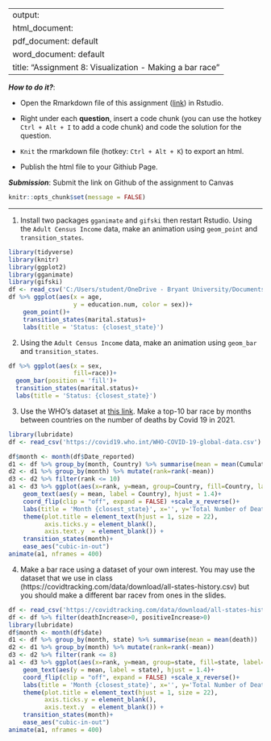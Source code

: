 
---
output: 
  html_document:
  pdf_document: default
  word_document: default
title: "Assignment 8: Visualization - Making a bar race"
---

***How to do it?***: 

- Open the Rmarkdown file of this assignment ([link](assignment8.Rmd)) in Rstudio. 

- Right under each **question**, insert  a code chunk (you can use the hotkey `Ctrl + Alt + I` to add a code chunk) and code the solution for the question. 

- `Knit` the rmarkdown file (hotkey: `Ctrl + Alt + K`) to export an html.  

-  Publish the html file to your Githiub Page. 

***Submission***: Submit the link on Github of the assignment to Canvas

```r
knitr::opts_chunk$set(message = FALSE)
```


-------

1. Install two packages `gganimate` and `gifski` then restart Rstudio. Using the `Adult Census Income` data, make an animation using `geom_point` and `transition_states`.

```r
library(tidyverse)
library(knitr)
library(ggplot2)
library(gganimate)
library(gifski)
df <- read_csv('C:/Users/student/OneDrive - Bryant University/Documents/R/Math421/adult_census.csv')
df %>% ggplot(aes(x = age,
                  y = education.num, color = sex))+
    geom_point()+
    transition_states(marital.status)+
    labs(title = 'Status: {closest_state}')

```


2. Using the `Adult Census Income` data, make an animation using `geom_bar` and `transition_states`.

```r
df %>% ggplot(aes(x = sex,
                  fill=race))+
  geom_bar(position = 'fill')+
  transition_states(marital.status)+
  labs(title = 'Status: {closest_state}')
```

3. Use the WHO's dataset at [this link](https://covid19.who.int/WHO-COVID-19-global-data.csv). Make a top-10 bar race by months between countries on the number of deaths by Covid 19 in 2021.

```r
library(lubridate)
df <- read_csv('https://covid19.who.int/WHO-COVID-19-global-data.csv')

df$month <- month(df$Date_reported)
d1 <- df %>% group_by(month, Country) %>% summarise(mean = mean(Cumulative_deaths))
d2 <- d1 %>% group_by(month) %>% mutate(rank=rank(-mean)) 
d3 <- d2 %>% filter(rank <= 10)
a1 <- d3 %>% ggplot(aes(x=rank, y=mean, group=Country, fill=Country, label=Country)) + geom_col()+
    geom_text(aes(y = mean, label = Country), hjust = 1.4)+ 
    coord_flip(clip = "off", expand = FALSE) +scale_x_reverse()+
    labs(title = 'Month {closest_state}', x='', y='Total Number of Deaths', fill='Country')+
    theme(plot.title = element_text(hjust = 1, size = 22),
          axis.ticks.y = element_blank(),
          axis.text.y  = element_blank()) + 
    transition_states(month)+
    ease_aes("cubic-in-out")
animate(a1, nframes = 400)
```

4. Make a bar race using a dataset of your own interest. You may use the dataset that we use in class (https://covidtracking.com/data/download/all-states-history.csv) but you should make a different bar racev from ones in the slides. 

```r
df <- read_csv('https://covidtracking.com/data/download/all-states-history.csv')
df <- df %>% filter(deathIncrease>0, positiveIncrease>0)
library(lubridate)
df$month <- month(df$date)
d1 <- df %>% group_by(month, state) %>% summarise(mean = mean(death))
d2 <- d1 %>% group_by(month) %>% mutate(rank=rank(-mean)) 
d3 <- d2 %>% filter(rank <= 8)
a1 <- d3 %>% ggplot(aes(x=rank, y=mean, group=state, fill=state, label=state)) + geom_col()+
    geom_text(aes(y = mean, label = state), hjust = 1.4)+ 
    coord_flip(clip = "off", expand = FALSE) +scale_x_reverse()+
    labs(title = 'Month {closest_state}', x='', y='Total Number of Deaths', fill='state')+
    theme(plot.title = element_text(hjust = 1, size = 22),
          axis.ticks.y = element_blank(),
          axis.text.y  = element_blank()) + 
    transition_states(month)+
    ease_aes("cubic-in-out")
animate(a1, nframes = 400)
```
